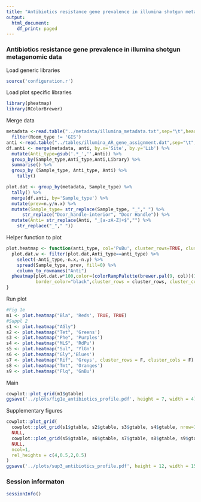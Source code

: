 ```yaml
---
title: "Antibiotics resistance gene prevalence in illumina shotgun metagenomic data"
output:
  html_document:
    df_print: paged
---
```


### Antibiotics resistance gene prevalence in illumina shotgun metagenomic data

Load generic libraries
```r
source('configuration.r')
```

Load plot specific libraries
```r
library(pheatmap)
library(RColorBrewer)
```

Merge data
```r
metadata <-read.table("../metadata/illumina_metadata.txt",sep="\t",head=T) %>% 
  filter(Room_type != 'GIS')
anti <-read.table("../tables/illumina_AR_gene_assignment.dat",sep="\t",head=T)
df.anti <- merge(metadata, anti, by.x='Site', by.y='Lib') %>% 
  mutate(Anti_type=gsub('.*_','',Anti)) %>%
  group_by(Sample_type,Anti_type,Anti,Library) %>%
  summarise() %>%
  group_by (Sample_type, Anti_type, Anti) %>%
    tally()

plot.dat <- group_by(metadata, Sample_type) %>%
  tally() %>%
  merge(df.anti, by='Sample_type') %>%
  mutate(prev=n.y/n.x) %>% 
  mutate(Sample_type= str_replace(Sample_type, "_"," ") %>% 
      str_replace("Door_handle-interior", "Door Handle")) %>% 
  mutate(Anti= str_replace(Anti, "_[a-zA-Z]+$","") %>% 
    str_replace("_"," "))
```

Helper function to plot
```r
plot.heatmap <- function(anti_type, col='PuBu', cluster_rows=TRUE, cluster_cols=TRUE){
  plot.dat.w <- filter(plot.dat,Anti_type==anti_type) %>% 
    select(-Anti_type,-n.x,-n.y) %>% 
    spread(Sample_type, prev, fill=0) %>% 
    column_to_rownames("Anti") 
  pheatmap(plot.dat.w*100,color=(colorRampPalette(brewer.pal(9, col))(1000)), main=anti_type,
           border_color="black",cluster_rows = cluster_rows, cluster_cols = cluster_cols, silent=TRUE)
}
```

Run plot
```r
#Fig 1e
m1 <- plot.heatmap("Bla", 'Reds', TRUE, TRUE)
#Suppl 2
s1 <- plot.heatmap("AGly")
s2 <- plot.heatmap("Tet", 'Greens')
s3 <- plot.heatmap("Phe", 'Purples')
s4 <- plot.heatmap("MLS", 'RdPu')
s5 <- plot.heatmap("Sul", 'YlGn')
s6 <- plot.heatmap("Gly",'Blues')
s7 <- plot.heatmap("Rif", 'Greys', cluster_rows = F, cluster_cols = F)
s8 <- plot.heatmap("Tmt", 'Oranges')
s9 <- plot.heatmap("Flq", 'GnBu')
```

Main
```r
cowplot::plot_grid(m1$gtable)
ggsave('../plots/fig1e_antibiotics_profile.pdf', height = 7, width = 4)
```

Supplementary figures

```r
cowplot::plot_grid(
  cowplot::plot_grid(s1$gtable, s2$gtable, s3$gtable, s4$gtable, nrow=1),
  NULL,
  cowplot::plot_grid(s5$gtable, s6$gtable, s7$gtable, s8$gtable, s9$gtable, nrow=1, align='h'),
  NULL,
  ncol=1,
  rel_heights = c(4,0.5,2,0.5)
)
ggsave('../plots/sup3_antibiotics_profile.pdf', height = 12, width = 15)
```

### Session informaton
```r
sessionInfo()
```